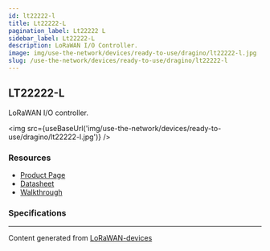 ```yaml
---
id: lt22222-l
title: Lt22222-L
pagination_label: Lt22222 L
sidebar_label: Lt22222-L
description: LoRaWAN I/O Controller.
image: img/use-the-network/devices/ready-to-use/dragino/lt22222-l.jpg
slug: /use-the-network/devices/ready-to-use/dragino/lt22222-l
---
```



## LT22222-L

LoRaWAN I/O controller.

<img src={useBaseUrl('img/use-the-network/devices/ready-to-use/dragino/lt22222-l.jpg')} />

### Resources

- [Product Page](http://www.dragino.com/products/lora-lorawan-end-node/item/156-lt-22222-l.html)
- [Datasheet](http://www.dragino.com/downloads/index.php?dir=LT_LoRa_IO_Controller/LT22222-L/)
- [Walkthrough](https://github.com/ilovespectra/ilovespectra/tree/main/LT-22222-L)

### Specifications

---

Content generated from [LoRaWAN-devices](https://github.com/TheThingsNetwork/lorawan-devices)

